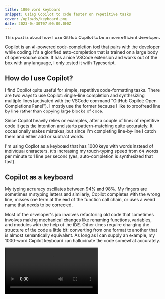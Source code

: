 ```yaml
---
title: 1000 word keyboard
snippet: Using Copilot to code faster on repetitive tasks.
cover: /uploads/keyboard.png
date: 2023-04-30T07:00:00.000Z
---
```


This post is about how I use GitHub Copilot to be a more efficient developer.

Copilot is an AI-powered code-completion tool that pairs with the developer while coding. It's a glorified auto-completion that is trained on a large body of open-source code. It has a nice VSCode extension and works out of the box with any language, I only tested it with Typescript.

## How do I use Copilot?

I find Copilot quite useful for simple, repetitive code-formatting tasks. There are two ways to use Copilot: single-line completion and synthesizing multiple lines (activated with the VSCode command "GitHub Copilot: Open Completions Panel"). I mostly use the former because I like to proofread line by line rather than copying large blocks of code.

Since Copilot heavily relies on examples, after a couple of lines of repetitive code it gets the intention and starts pattern-matching quite accurately. It occasionally makes mistakes, but since I'm completing line-by-line I catch them and either add or subtract words.

I'm using Copilot as a keyboard that has 1000 keys with words instead of individual characters. It's increasing my touch-typing speed from 64 words per minute to 1 line per second (yes, auto-completion is synthesized that fast).

## Copilot as a keyboard

My typing accuracy oscillates between 94% and 98%. My fingers are sometimes mistyping letters and similarly, Copilot completes with the wrong line, misses one term at the end of the function call chain, or uses a weird name that needs to be corrected.

Most of the developer's job involves refactoring old code that sometimes involves making mechanical changes like renaming functions, variables, and modules with the help of the IDE. Other times require changing the structure of the code a little bit: converting from one format to another that is almost semantically equivalent. As long as I can supply an example, my 1000-word Copilot keyboard can hallucinate the code somewhat accurately.

<Video src="/uploads/copilot.webm" />

## Limitations

Copilot rarely makes syntactic mistakes, almost all the errors are semantic, so we moved from mistyping words to having code that always compiles, but may be semantically incorrect, which is arguably worse. Remember: it's just a keyboard, it's on you to correct the typos.

Another less obvious limitation is the limited context. Copilot is not trained on our codebase, nor we are feeding all our modules for every autocompletion. It just receives a few lines before and a few lines after the cursor and it's guessing what we are trying to insert between. It is very good at inferring intent from natural language comments, but it can only learn by example if it doesn't find any.

![](</uploads/copilot-screenshot.png>)

## Closing thoughts

While you could be tempted to delegate more of your code-writing to Copilot, for example letting it implement simple functions providing high-level descriptions, where I found the most benefit is speeding up my typing speed during code refactoring. I occasionally ask it to implement simple snippets and take note of what APIs it would use, so I can learn some new patterns every day.

Test
Test2